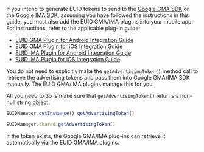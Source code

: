 
If you intend to generate EUID tokens to send to the [Google GMA SDK](https://developers.google.com/ad-manager/mobile-ads-sdk) or the [Google IMA SDK](https://developers.google.com/interactive-media-ads/), assuming you have followed the instructions in this guide, you must also add the EUID GMA/IMA plugins into your mobile app. For instructions, refer to the applicable plug-in guide:

- [EUID GMA Plugin for Android Integration Guide](../guides/mobile-plugin-gma-android)
- [EUID GMA Plugin for iOS Integration Guide](../guides/mobile-plugin-gma-ios)
- [EUID IMA Plugin for Android Integration Guide](../guides/mobile-plugin-ima-android)
- [EUID IMA Plugin for iOS Integration Guide](../guides/mobile-plugin-ima-ios)

You do not need to explicitly make the `getAdvertisingToken()` method call to retrieve the advertising tokens and pass them into Google GMA/IMA SDK manually. The EUID GMA/IMA plugins manage this for you.

All you need to do is make sure that `getAdvertisingToken()` returns a non-null string object:

<Tabs groupId="language-selection">
<TabItem value='android' label='Android'>

```js
EUIDManager.getInstance().getAdvertisingToken()
```

</TabItem>
<TabItem value='ios' label='iOS'>

```js
EUIDManager.shared.getAdvertisingToken()
```

</TabItem>
</Tabs>

If the token exists, the Google GMA/IMA plug-ins can retrieve it automatically via the EUID GMA/IMA plugins.